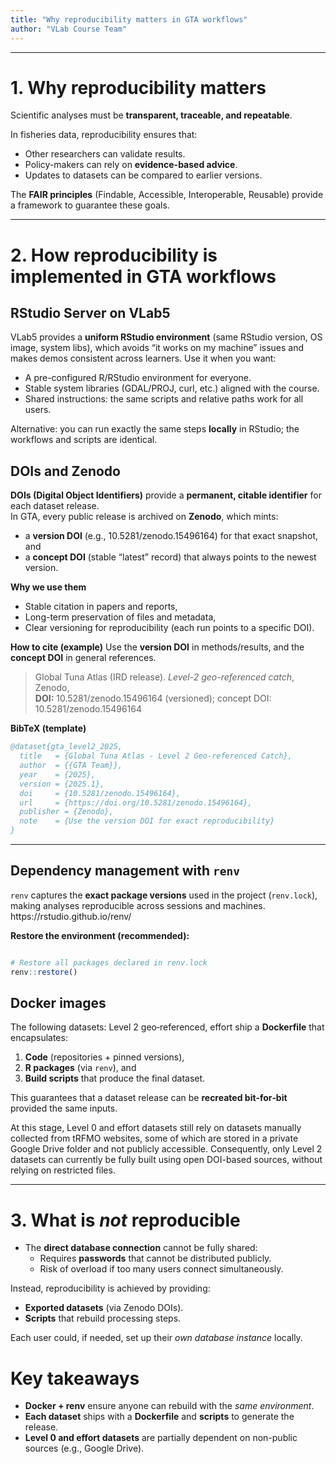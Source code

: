 ```yaml
---
title: "Why reproducibility matters in GTA workflows"
author: "VLab Course Team"
---
```


<!-- # Objectives -->

<!-- By the end of this lesson, learners will be able to: -->

<!-- - Explain why **reproducibility** is a key principle in scientific data workflows.   -->
<!-- - Understand the role of **DOIs** and the **FAIR principles**.   -->
<!-- - Recognize how reproducibility is implemented in the Global Tuna Atlas (GTA) workflows.   -->
<!-- - Identify what parts of the workflow are *not* reproducible, and why.   -->

---

# 1. Why reproducibility matters

Scientific analyses must be **transparent, traceable, and repeatable**.  

In fisheries data, reproducibility ensures that:

- Other researchers can validate results.  
- Policy-makers can rely on **evidence-based advice**.  
- Updates to datasets can be compared to earlier versions.  

The **FAIR principles** (Findable, Accessible, Interoperable, Reusable) provide a framework to guarantee these goals.  

---

# 2. How reproducibility is implemented in GTA workflows


## RStudio Server on VLab5

VLab5 provides a **uniform RStudio environment** (same RStudio version, OS image, system libs), which avoids “it works on my machine” issues and makes demos consistent across learners. Use it when you want:

- A pre-configured R/RStudio environment for everyone.
- Stable system libraries (GDAL/PROJ, curl, etc.) aligned with the course.
- Shared instructions: the same scripts and relative paths work for all users.

Alternative: you can run exactly the same steps **locally** in RStudio; the workflows and scripts are identical.

## DOIs and Zenodo

**DOIs (Digital Object Identifiers)** provide a **permanent, citable identifier** for each dataset release.  
In GTA, every public release is archived on **Zenodo**, which mints:

- a **version DOI** (e.g., 10.5281/zenodo.15496164) for that exact snapshot, and
- a **concept DOI** (stable "latest" record) that always points to the newest version.

**Why we use them**

- Stable citation in papers and reports,
- Long-term preservation of files and metadata,
- Clear versioning for reproducibility (each run points to a specific DOI).

**How to cite (example)**
Use the **version DOI** in methods/results, and the **concept DOI** in general references.

> Global Tuna Atlas (IRD release). *Level-2 geo-referenced catch*, Zenodo,  
> **DOI:** 10.5281/zenodo.15496164 (versioned); concept DOI: 10.5281/zenodo.15496164

**BibTeX (template)**

```bibtex
@dataset{gta_level2_2025,
  title   = {Global Tuna Atlas - Level 2 Geo-referenced Catch},
  author  = {{GTA Team}},
  year    = {2025},
  version = {2025.1},
  doi     = {10.5281/zenodo.15496164},
  url     = {https://doi.org/10.5281/zenodo.15496164},
  publisher = {Zenodo},
  note    = {Use the version DOI for exact reproducibility}
}

```


---

## Dependency management with `renv`

`renv` captures the **exact package versions** used in the project (`renv.lock`), making analyses reproducible across sessions and machines. https://rstudio.github.io/renv/

**Restore the environment (recommended):**

```r

# Restore all packages declared in renv.lock
renv::restore()

```

## Docker images

The following datasets:  Level 2 geo‑referenced, effort ship a **Dockerfile** that encapsulates:

1. **Code** (repositories + pinned versions),
2. **R packages** (via `renv`), and
3. **Build scripts** that produce the final dataset.

This guarantees that a dataset release can be **recreated bit‑for‑bit** provided the same inputs.

At this stage, Level 0 and effort datasets still rely on datasets manually collected from tRFMO websites, some of which are stored in a private Google Drive folder and not publicly accessible.
Consequently, only Level 2 datasets can currently be fully built using open DOI-based sources, without relying on restricted files.

---

# 3. What is *not* reproducible

- The **direct database connection** cannot be fully shared:
  - Requires **passwords** that cannot be distributed publicly.  
  - Risk of overload if too many users connect simultaneously.  

Instead, reproducibility is achieved by providing:

- **Exported datasets** (via Zenodo DOIs).  
- **Scripts** that rebuild processing steps.  

Each user could, if needed, set up their *own database instance* locally.  

# Key takeaways

- **Docker + renv** ensure anyone can rebuild with the *same environment*.  
- **Each dataset** ships with a **Dockerfile** and **scripts** to generate the release.  
- **Level 0 and effort datasets** are partially dependent on non-public sources (e.g., Google Drive).
